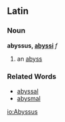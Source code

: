 ==Latin==
===Noun===
'''abyssus, [[Wiktionary Appendix:Latin second declension|abyssi]]''' ''f''

#an [[abyss]]
===Related Words===
*[[abyssal]]
*[[abysmal]]

[[io:Abyssus]]